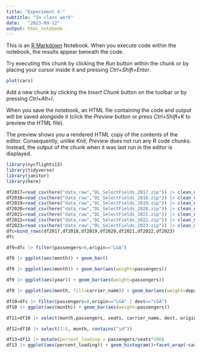 ```yaml
---
title: "Experiment 4:"
subtitle: "In class work"
date:   "2023-09-12"
output: html_notebook
---
```


This is an [R Markdown](http://rmarkdown.rstudio.com) Notebook. When you execute code within the notebook, the results appear beneath the code. 

Try executing this chunk by clicking the *Run* button within the chunk or by placing your cursor inside it and pressing *Ctrl+Shift+Enter*. 

```r
plot(cars)
```

Add a new chunk by clicking the *Insert Chunk* button on the toolbar or by pressing *Ctrl+Alt+I*.

When you save the notebook, an HTML file containing the code and output will be saved alongside it (click the *Preview* button or press *Ctrl+Shift+K* to preview the HTML file).

The preview shows you a rendered HTML copy of the contents of the editor. Consequently, unlike *Knit*, *Preview* does not run any R code chunks. Instead, the output of the chunk when it was last run in the editor is displayed.

```r
library(nycflights13)
library(tidyverse)
library(janitor)
library(here)
```

```r
df2017=read_csv(here("data_raw","DL_SelectFields_2017.zip")) |> clean_names()
df2018=read_csv(here("data_raw","DL_SelectFields_2018.zip")) |> clean_names()
df2019=read_csv(here("data_raw","DL_SelectFields_2019.zip")) |> clean_names()
df2020=read_csv(here("data_raw","DL_SelectFields_2020.zip")) |> clean_names()
df2021=read_csv(here("data_raw","DL_SelectFields_2021.zip")) |> clean_names()
df2022=read_csv(here("data_raw","DL_SelectFields_2022.zip")) |> clean_names()
df2023=read_csv(here("data_raw","DL_SelectFields_2023.zip")) |> clean_names()
dfc=bind_rows(df2017,df2018,df2019,df2020,df2021,df2022,df2023)
dfc
```
```r
df9=dfc |> filter(passengers>0,origin=="LGA")
```

```r
df9 |> ggplot(aes(month)) + geom_bar()
```
```r
df9 |> ggplot(aes(month)) + geom_bar(aes(weight=passengers))
```
```r
df9 |> ggplot(aes(year)) + geom_bar(aes(weight=passengers))
```

```r
df9 |> ggplot(aes(month, fill=carrier_name)) + geom_bar(aes(weight=departures_performed))
```
```r
df10=dfc |> filter(passengers>0,origin=="LGA" | dest=="LGA")
df10 |> ggplot(aes(month)) + geom_bar(aes(weight=passengers))
```
```r
df11=df10 |> select(month,passengers, seats, carrier_name, dest, origin)
```

```r
df12=df10 |> select(1:5, month, contains("id"))
```

```r
df13=df11 |> mutate(percent_loading = passengers/seats*100)
df13 |> ggplot(aes(percent_loading)) + geom_histogram()+facet_wrap(~carrier_name,scales="free_y")
```

